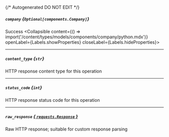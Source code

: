 {/* Autogenerated DO NOT EDIT  */}

##### `company` *{`Optional[components.Company]`}*
Success
<Collapsible content={() => import('/content/types/models/components/company/python.mdx')} openLabel={Labels.showProperties} closeLabel={Labels.hideProperties}>
</Collapsible>

---
##### `content_type` *{`str`}*
HTTP response content type for this operation

---
##### `status_code` *{`int`}*
HTTP response status code for this operation

---
##### `raw_response` [*{ `requests.Response` }*](https://requests.readthedocs.io/en/latest/api/#requests.Response)
Raw HTTP response; suitable for custom response parsing


